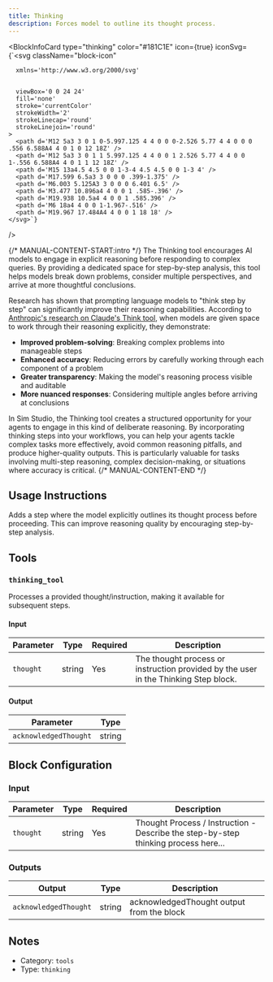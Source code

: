 ```yaml
---
title: Thinking
description: Forces model to outline its thought process.
---
```



<BlockInfoCard 
  type="thinking"
  color="#181C1E"
  icon={true}
  iconSvg={`<svg className="block-icon"
      
      xmlns='http://www.w3.org/2000/svg'
      
      
      viewBox='0 0 24 24'
      fill='none'
      stroke='currentColor'
      strokeWidth='2'
      strokeLinecap='round'
      strokeLinejoin='round'
    >
      <path d='M12 5a3 3 0 1 0-5.997.125 4 4 0 0 0-2.526 5.77 4 4 0 0 0 .556 6.588A4 4 0 1 0 12 18Z' />
      <path d='M12 5a3 3 0 1 1 5.997.125 4 4 0 0 1 2.526 5.77 4 4 0 0 1-.556 6.588A4 4 0 1 1 12 18Z' />
      <path d='M15 13a4.5 4.5 0 0 1-3-4 4.5 4.5 0 0 1-3 4' />
      <path d='M17.599 6.5a3 3 0 0 0 .399-1.375' />
      <path d='M6.003 5.125A3 3 0 0 0 6.401 6.5' />
      <path d='M3.477 10.896a4 4 0 0 1 .585-.396' />
      <path d='M19.938 10.5a4 4 0 0 1 .585.396' />
      <path d='M6 18a4 4 0 0 1-1.967-.516' />
      <path d='M19.967 17.484A4 4 0 0 1 18 18' />
    </svg>`}
/>

{/* MANUAL-CONTENT-START:intro */}
The Thinking tool encourages AI models to engage in explicit reasoning before responding to complex queries. By providing a dedicated space for step-by-step analysis, this tool helps models break down problems, consider multiple perspectives, and arrive at more thoughtful conclusions.

Research has shown that prompting language models to "think step by step" can significantly improve their reasoning capabilities. According to [Anthropic's research on Claude's Think tool](https://www.anthropic.com/engineering/claude-think-tool), when models are given space to work through their reasoning explicitly, they demonstrate:

- **Improved problem-solving**: Breaking complex problems into manageable steps
- **Enhanced accuracy**: Reducing errors by carefully working through each component of a problem
- **Greater transparency**: Making the model's reasoning process visible and auditable
- **More nuanced responses**: Considering multiple angles before arriving at conclusions

In Sim Studio, the Thinking tool creates a structured opportunity for your agents to engage in this kind of deliberate reasoning. By incorporating thinking steps into your workflows, you can help your agents tackle complex tasks more effectively, avoid common reasoning pitfalls, and produce higher-quality outputs. This is particularly valuable for tasks involving multi-step reasoning, complex decision-making, or situations where accuracy is critical.
{/* MANUAL-CONTENT-END */}


## Usage Instructions

Adds a step where the model explicitly outlines its thought process before proceeding. This can improve reasoning quality by encouraging step-by-step analysis.



## Tools

### `thinking_tool`

Processes a provided thought/instruction, making it available for subsequent steps.

#### Input

| Parameter | Type | Required | Description |
| --------- | ---- | -------- | ----------- |
| `thought` | string | Yes | The thought process or instruction provided by the user in the Thinking Step block. |

#### Output

| Parameter | Type |
| --------- | ---- |
| `acknowledgedThought` | string |



## Block Configuration

### Input

| Parameter | Type | Required | Description | 
| --------- | ---- | -------- | ----------- | 
| `thought` | string | Yes | Thought Process / Instruction - Describe the step-by-step thinking process here... |



### Outputs

| Output | Type | Description |
| ------ | ---- | ----------- |
| `acknowledgedThought` | string | acknowledgedThought output from the block |


## Notes

- Category: `tools`
- Type: `thinking`
